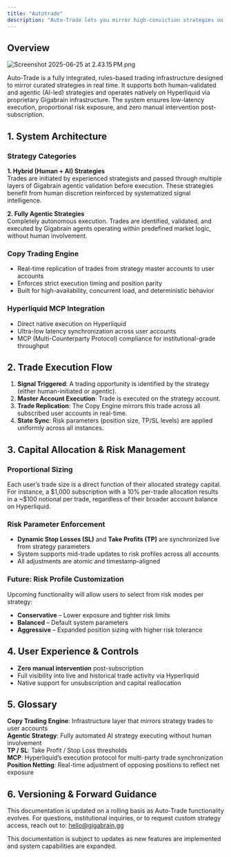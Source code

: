 ```yaml
---
title: "Autotrade"
description: "Auto-Trade lets you mirror high-conviction strategies on Hyperliquid — fully automated, risk-managed, and powered by Gigabrain."
---
```


## Overview

![Screenshot 2025-06-25 at 2.43.15 PM.png](/images/Screenshot2025-06-25at2.43.15PM.png)

Auto-Trade is a fully integrated, rules-based trading infrastructure designed to mirror curated strategies in real time. It supports both human-validated and agentic (AI-led) strategies and operates natively on Hyperliquid via proprietary Gigabrain infrastructure. The system ensures low-latency execution, proportional risk exposure, and zero manual intervention post-subscription.

## 1. System Architecture

### Strategy Categories

**1. Hybrid (Human \+ AI) Strategies**\
Trades are initiated by experienced strategists and passed through multiple layers of Gigabrain agentic validation before execution. These strategies benefit from human discretion reinforced by systematized signal intelligence.

**2. Fully Agentic Strategies**\
Completely autonomous execution. Trades are identified, validated, and executed by Gigabrain agents operating within predefined market logic, without human involvement.

### Copy Trading Engine

- Real-time replication of trades from strategy master accounts to user accounts
- Enforces strict execution timing and position parity
- Built for high-availability, concurrent load, and deterministic behavior

### Hyperliquid MCP Integration

- Direct native execution on Hyperliquid
- Ultra-low latency synchronization across user accounts
- MCP (Multi-Counterparty Protocol) compliance for institutional-grade throughput

## 2. Trade Execution Flow

1. **Signal Triggered**: A trading opportunity is identified by the strategy (either human-initiated or agentic).
2. **Master Account Execution**: Trade is executed on the strategy account.
3. **Trade Replication**: The Copy Engine mirrors this trade across all subscribed user accounts in real-time.
4. **State Sync**: Risk parameters (position size, TP/SL levels) are applied uniformly across all instances.

## 3. Capital Allocation & Risk Management

### Proportional Sizing

Each user’s trade size is a direct function of their allocated strategy capital. For instance, a \$1,000 subscription with a 10% per-trade allocation results in a ~\$100 notional per trade, regardless of their broader account balance on Hyperliquid.

### Risk Parameter Enforcement

- **Dynamic Stop Losses (SL)** and **Take Profits (TP)** are synchronized live from strategy parameters
- System supports mid-trade updates to risk profiles across all accounts
- All adjustments are atomic and timestamp-aligned

### Future: Risk Profile Customization

Upcoming functionality will allow users to select from risk modes per strategy:

- **Conservative** – Lower exposure and tighter risk limits
- **Balanced** – Default system parameters
- **Aggressive** – Expanded position sizing with higher risk tolerance

## 4. User Experience & Controls

- **Zero manual intervention** post-subscription
- Full visibility into live and historical trade activity via Hyperliquid
- Native support for unsubscription and capital reallocation

## 5. Glossary

**Copy Trading Engine**: Infrastructure layer that mirrors strategy trades to user accounts\
**Agentic Strategy**: Fully automated AI strategy executing without human involvement\
**TP / SL**: Take Profit / Stop Loss thresholds\
**MCP**: Hyperliquid’s execution protocol for multi-party trade synchronization\
**Position Netting**: Real-time adjustment of opposing positions to reflect net exposure

## 6. Versioning & Forward Guidance

This documentation is updated on a rolling basis as Auto-Trade functionality evolves. For questions, institutional inquiries, or to request custom strategy access, reach out to: [hello@gigabrain.gg](mailto:hello@gigabrain.gg)

<Info>
  This documentation is subject to updates as new features are implemented and system capabilities are expanded.
</Info>